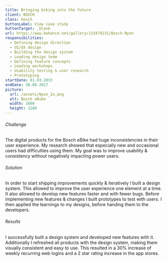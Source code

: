 ```yaml
---
title: Bringing biking into the future
client: BOSCH
class: bosch
buttonLabel: View case study
buttonTarget: _blank
url: https://www.behance.net/gallery/133474231/Bosch-Nyon
responsibilities:
  - Defining design direction
  - UI/UX design
  - Building the design system
  - Leading design team
  - Defining feature concepts
  - Leading workshops
  - Usability testing & user research
  - Prototyping
startDate: 01.03.2015
endDate: 30.09.2017
picture:
  url: /assets/Nyon_2x.png
  alt: Bosch eBike
  width: 1600
  height: 1280
---
```


###### Challenge
The digital products for the Bosch eBike had huge inconsistencies in their user experience. My research showed that especially new and occasional users had difficulties using them. My goal was to improve usability & consistency without negatively impacting power users.
###### Solution
In order to start shipping improvements quickly & iteratively I built a design system. This allowed to improve the user experience one element at a time. It also allowed to develop new features faster and with fewer bugs. Before implementing new features & changes I built prototypes to test with users. I then applied the learnings to my designs, before handing them to the developers.
###### Results
I successfully built a design system and developed new features with it. Additionally I refreshed all products with the design system, making them visually consistent and easy to use. This resulted in a 30% increase of weekly recurring web logins and a 2 star rating increase in the app stores.

